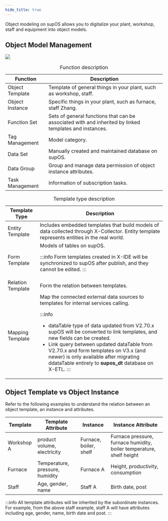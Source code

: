 ```yaml
---
hide_title: true
---
```


Object modeling on supOS allows you to digitalize your plant, workshop, staff and equipment into object models.

## Object Model Management

![](https://wordpressfreezonex.oss-accelerate.aliyuncs.com/4.2/supos/4.png)

<table>
<caption>Function description</caption>
  <thead>
<tr>
<th>Function</th>
<th>Description</th>
</tr>
  </thead>
  <tbody>
<tr>
<td>Object Template</td>
<td>Template of general things in your plant, such as workshop, staff.</td>
</tr>
<tr>
<td>Object Instance</td>
<td>Specific things in your plant, such as furnace, staff Zhang.</td>
</tr>
<tr>
<td>Function Set</td>
<td>Sets of general functions that can be associated with and inherited by linked templates and instances.</td>
</tr>
<tr>
<td>Tag Management</td>
<td>Model category.</td>
</tr>
<tr>
<td>Data Set</td>
<td>Manually created and maintained database on supOS.</td>
</tr>
<tr>
<td>Data Group</td>
<td>Group and manage data permission of object instance attributes.</td>
</tr>
<tr>
<td>Task Management</td>
<td>Information of subscription tasks.</td>
</tr>
  </tbody>
</table>

<table>
<caption>Template type description</caption>
  <thead>
<tr>
<th>Template Type</th>
<th>Description</th>
</tr>
  </thead>
  <tbody>
<tr>
<td>Entity Template</td>
<td>Includes embedded templates that build models of data collected through X-Collector. Entity template represents entities in the real world.</td>
</tr>
<tr>
<td>Form Template</td>
<td>Models of tables on supOS.

:::info
Form templates created in X-IDE will be synchronized to supOS after publish, and they cannot be edited.
:::

</td>
</tr>
<tr>
<td>Relation Template</td>
<td>Form the relation between templates.</td>
</tr>
<tr>
<td>Mapping Template</td>
<td>Map the connected external data sources to templates for internal services calling.

:::info
- dataTable type of data updated from V2.70.x supOS will be converted to link templates, and new fields can be created.
- Link query between updated dataTable from V2.70.x and form templates on V3.x (and newer) is only available after migrating ddataTable entirely to **supos_dt** database on X-ETL.
:::

</td>
</tr>
  </tbody>
</table>

## Object Template vs Object Instance

Refer to the following examples to understand the relation between an object template, an instance and attributes.

<table>
  <thead>
<tr>
<th>Template</th>
<th>Template Attribute</th>
<th>Instance</th>
<th>Instance Attribute</th>
</tr>
  </thead>
  <tbody>
<tr>
<td>Workshop A</td>
<td>product volume, electricity</td>
<td>Furnace, boiler, shelf</td>
<td>Furnace pressure, furnace humidity, boiler temperature, shelf height</td>
</tr>
<tr>
<td>Furnace</td>
<td>Temperature, pressure, humidity</td>
<td>Furnace A</td>
<td>Height, productivity, consumption</td>
</tr>
<tr>
<td>Staff</td>
<td>Age, gender, name</td>
<td>Staff A</td>
<td>Birth date, post</td>
</tr>
  </tbody>
</table>

:::info
All template attributes will be inherited by the subordinate instances. For example, from the above staff example, staff A will have attributes including age, gender, name, birth date and post.
:::

